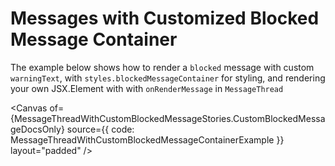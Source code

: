

<Meta of={MessageThreadWithCustomBlockedMessageStories} />

# Messages with Customized Blocked Message Container

<SingleLineBetaBanner />

The example below shows how to render a `blocked` message with custom `warningText`, with
`styles.blockedMessageContainer` for styling, and rendering your own JSX.Element with with `onRenderMessage`
in `MessageThread`

<Canvas
  of={MessageThreadWithCustomBlockedMessageStories.CustomBlockedMessageDocsOnly}
  source={{ code: MessageThreadWithCustomBlockedMessageContainerExample }}
  layout="padded"
/>
